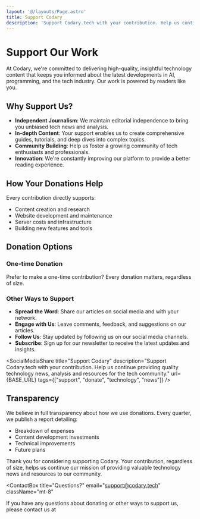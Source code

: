 ```yaml
---
layout: '@/layouts/Page.astro'
title: Support Codary
description: 'Support Codary.tech with your contribution. Help us continue providing quality technology news, analysis and resources for the tech community.'
---
```


# Support Our Work

At Codary, we're committed to delivering high-quality, insightful technology content that keeps you informed about the latest developments in AI, programming, and the tech industry. Our work is powered by readers like you.

## Why Support Us?

- **Independent Journalism**: We maintain editorial independence to bring you unbiased tech news and analysis.
- **In-depth Content**: Your support enables us to create comprehensive guides, tutorials, and deep dives into complex topics.
- **Community Building**: Help us foster a growing community of tech enthusiasts and professionals.
- **Innovation**: We're constantly improving our platform to provide a better reading experience.

## How Your Donations Help

Every contribution directly supports:

- Content creation and research
- Website development and maintenance
- Server costs and infrastructure
- Building new features and tools

## Donation Options

### One-time Donation

Prefer to make a one-time contribution? Every donation matters, regardless of size.

<script type="text/javascript" src="https://cdnjs.buymeacoffee.com/1.0.0/button.prod.min.js" data-name="bmc-button" data-slug="yacosta738" data-color="#FFDD00" data-emoji=""  data-font="Cookie" data-text="Buy me a coffee" data-outline-color="#000000" data-font-color="#000000" data-coffee-color="#ffffff" ></script>

### Other Ways to Support
- **Spread the Word**: Share our articles on social media and with your network.
- **Engage with Us**: Leave comments, feedback, and suggestions on our articles.
- **Follow Us**: Stay updated by following us on our social media channels.
- **Subscribe**: Sign up for our newsletter to receive the latest updates and insights.

<SocialMediaShare
			title="Support Codary"
			description="Support Codary.tech with your contribution. Help us continue providing quality technology news, analysis and resources for the tech community."
			url={BASE_URL}
			tags={["support", "donate", "technology", "news"]}
		/>

## Transparency

We believe in full transparency about how we use donations. Every quarter, we publish a report detailing:

- Breakdown of expenses
- Content development investments
- Technical improvements
- Future plans

Thank you for considering supporting Codary. Your contribution, regardless of size, helps us continue our mission of providing valuable technology news and resources to our community.

<ContactBox
  title="Questions?"
  email="support@codary.tech"
  className="mt-8"
>
  If you have any questions about donating or other ways to support us, please contact us at
</ContactBox>
